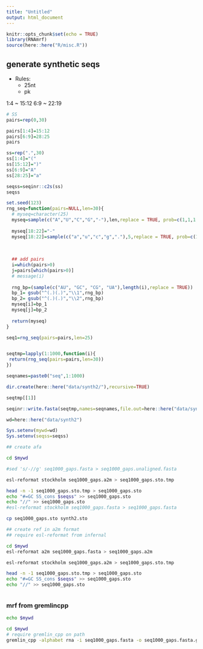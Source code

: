 ```yaml
---
title: "Untitled"
output: html_document
---
```


```r
knitr::opts_chunk$set(echo = TRUE)
library(RNAmrf)
source(here::here("R/misc.R"))
```

## generate synthetic seqs

- Rules:
    - 25nt
    - pk

1:4 ~ 15:12
6:9 ~ 22:19

```r
# SS
pairs=rep(0,30)

pairs[1:4]=15:12
pairs[6:9]=28:25
pairs

ss=rep(".",30)
ss[1:4]="("
ss[15:12]=")"
ss[6:9]="A"
ss[28:25]="a"

seqss=seqinr::c2s(ss)
seqss
```


```r

set.seed(123)
rng_seq=function(pairs=NULL,len=30){
  # myseq=character(25)
  myseq=sample(c("A","U","C","G","-"),len,replace = TRUE, prob=c(1,1,1,1,0.5))
  
  myseq[18:22]="-"
  myseq[18:22]=sample(c("a","u","c","g","."),5,replace = TRUE, prob=c(1,1,1,1,3))
  
  
  
  ## add pairs
  i=which(pairs>0)
  j=pairs[which(pairs>0)]
  # message(i)
  
  rng_bp=(sample(c("AU", "GC", "CG", "UA"),length(i),replace = TRUE))
  bp_1= gsub("^(.)(.)","\\1",rng_bp)
  bp_2= gsub("^(.)(.)","\\2",rng_bp)
  myseq[i]=bp_1
  myseq[j]=bp_2
  
  return(myseq)
}

seq1=rng_seq(pairs=pairs,len=25)


seqtmp=lapply(1:1000,function(i){
 return(rng_seq(pairs=pairs,len=30)) 
})

seqnames=paste0("seq",1:1000)

dir.create(here::here("data/synth2/"),recursive=TRUE)

seqtmp[[1]]

seqinr::write.fasta(seqtmp,names=seqnames,file.out=here::here("data/synth2/seq1000_gaps.a2m"))
```


```r
wd=here::here("data/synth2")

Sys.setenv(mywd=wd)
Sys.setenv(seqss=seqss)
```

```bash
## create afa

cd $mywd

#sed 's/-//g' seq1000_gaps.fasta > seq1000_gaps.unaligned.fasta

esl-reformat stockholm seq1000_gaps.a2m > seq1000_gaps.sto.tmp

head -n -1 seq1000_gaps.sto.tmp > seq1000_gaps.sto
echo "#=GC SS_cons $seqss" >> seq1000_gaps.sto
echo "//" >> seq1000_gaps.sto
#esl-reformat stockholm seq1000_gaps.fasta > seq1000_gaps.fasta

cp seq1000_gaps.sto synth2.sto

```



```bash
## create ref in a2m format
## require esl-reformat from infernal

cd $mywd
esl-reformat a2m seq1000_gaps.fasta > seq1000_gaps.a2m

esl-reformat stockholm seq1000_gaps.a2m > seq1000_gaps.sto.tmp

head -n -1 seq1000_gaps.sto.tmp > seq1000_gaps.sto
echo "#=GC SS_cons $seqss" >> seq1000_gaps.sto
echo "//" >> seq1000_gaps.sto



```


### mrf from gremlincpp



```bash

echo $mywd

cd $mywd
# require gremlin_cpp on path
gremlin_cpp -alphabet rna -i seq1000_gaps.fasta -o seq1000_gaps.fasta.gremlincpp -gap_cutoff 1.0 -mrf_o seq1000_gaps.mrf -gap_cutoff 1.0 > seq1000_gaps.fasta.gremlin.log

```

